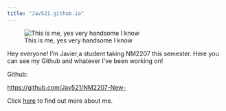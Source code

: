 ```yaml
---
title: "Jav521.github.io"
---
```


![This is me, yes very handsome I know](LinkedinPic.jpg){fig-align="center"}

Hey everyone! I'm Javier,a student taking NM2207 this semester. Here you can see my Github and whatever I've been working on!

Github:

<https://github.com/Jav521/NM2207-New->

Click [here](https://jav521.github.io/about.html) to find out more about me.
